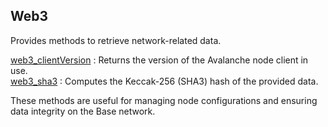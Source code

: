 
## Web3

Provides methods to retrieve network-related data.

[web3_clientVersion](/base-api/web3/web3_clientVersion) : Returns the version of the Avalanche node client in use.  \
[web3_sha3](/base-api/web3/web3_sha3) : Computes the Keccak-256 (SHA3) hash of the provided data.

These methods are useful for managing node configurations and ensuring data integrity on the Base network.

<Space h={16} />
<GetStarted />